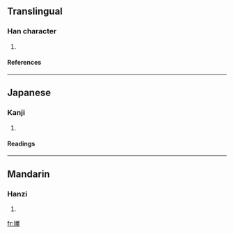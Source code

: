 ==Translingual==
===Han character===
{{Han char|rn=38|rad=女|as=15|sn=18|four=4243<sub>4</sub>|canj=女田中大 (VWLK)}}
# {{defn|Han|sort=女15}}
====References====
{{Han ref|kx=0273.421|dkj=06856|dj=0541.340|hdz=21089.141|uh=5B3D|ud=23357|bh=F1FA|bd=61946}}
----
==Japanese==
===Kanji===
{{ja-kanji|grade=|rs=女15}}
# {{defn|Japanese}} 
====Readings====
{{ja-readings|on=[[えん]] (en), [[おん]] (on), [[わん]] (wan)|kun=[[みめよい]] (mimeyoi)}}
----
==Mandarin==
===Hanzi===
{{cmn-hanzi|pin=[[yuān]] (yuan1)|wg=yüan<sup>1</sup>}}
# {{defn|Mandarin}}

[[fr:嬽]]